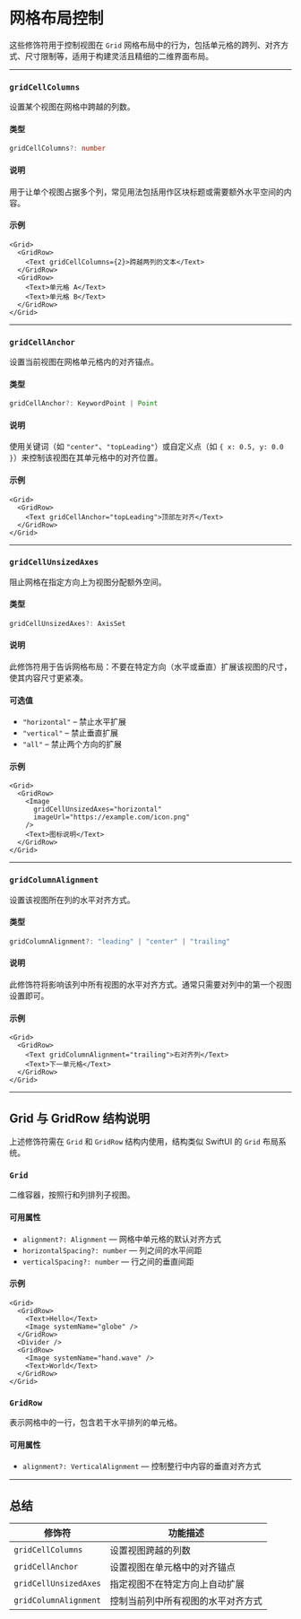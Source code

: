 # 网格布局控制 

这些修饰符用于控制视图在 `Grid` 网格布局中的行为，包括单元格的跨列、对齐方式、尺寸限制等，适用于构建灵活且精细的二维界面布局。

---

### `gridCellColumns`

设置某个视图在网格中跨越的列数。

#### 类型

```ts
gridCellColumns?: number
```

#### 说明

用于让单个视图占据多个列，常见用法包括用作区块标题或需要额外水平空间的内容。

#### 示例

```tsx
<Grid>
  <GridRow>
    <Text gridCellColumns={2}>跨越两列的文本</Text>
  </GridRow>
  <GridRow>
    <Text>单元格 A</Text>
    <Text>单元格 B</Text>
  </GridRow>
</Grid>
```

---

### `gridCellAnchor`

设置当前视图在网格单元格内的对齐锚点。

#### 类型

```ts
gridCellAnchor?: KeywordPoint | Point
```

#### 说明

使用关键词（如 `"center"`、`"topLeading"`）或自定义点（如 `{ x: 0.5, y: 0.0 }`）来控制该视图在其单元格中的对齐位置。

#### 示例

```tsx
<Grid>
  <GridRow>
    <Text gridCellAnchor="topLeading">顶部左对齐</Text>
  </GridRow>
</Grid>
```

---

### `gridCellUnsizedAxes`

阻止网格在指定方向上为视图分配额外空间。

#### 类型

```ts
gridCellUnsizedAxes?: AxisSet
```

#### 说明

此修饰符用于告诉网格布局：不要在特定方向（水平或垂直）扩展该视图的尺寸，使其内容尺寸更紧凑。

#### 可选值

* `"horizontal"` – 禁止水平扩展
* `"vertical"` – 禁止垂直扩展
* `"all"` – 禁止两个方向的扩展

#### 示例

```tsx
<Grid>
  <GridRow>
    <Image
      gridCellUnsizedAxes="horizontal"
      imageUrl="https://example.com/icon.png"
    />
    <Text>图标说明</Text>
  </GridRow>
</Grid>
```

---

### `gridColumnAlignment`

设置该视图所在列的水平对齐方式。

#### 类型

```ts
gridColumnAlignment?: "leading" | "center" | "trailing"
```

#### 说明

此修饰符将影响该列中所有视图的水平对齐方式。通常只需要对列中的第一个视图设置即可。

#### 示例

```tsx
<Grid>
  <GridRow>
    <Text gridColumnAlignment="trailing">右对齐列</Text>
    <Text>下一单元格</Text>
  </GridRow>
</Grid>
```

---

## Grid 与 GridRow 结构说明

上述修饰符需在 `Grid` 和 `GridRow` 结构内使用，结构类似 SwiftUI 的 `Grid` 布局系统。

### `Grid`

二维容器，按照行和列排列子视图。

#### 可用属性

* `alignment?: Alignment` — 网格中单元格的默认对齐方式
* `horizontalSpacing?: number` — 列之间的水平间距
* `verticalSpacing?: number` — 行之间的垂直间距

#### 示例

```tsx
<Grid>
  <GridRow>
    <Text>Hello</Text>
    <Image systemName="globe" />
  </GridRow>
  <Divider />
  <GridRow>
    <Image systemName="hand.wave" />
    <Text>World</Text>
  </GridRow>
</Grid>
```

### `GridRow`

表示网格中的一行，包含若干水平排列的单元格。

#### 可用属性

* `alignment?: VerticalAlignment` — 控制整行中内容的垂直对齐方式

---

## 总结

| 修饰符                   | 功能描述              |
| --------------------- | ----------------- |
| `gridCellColumns`     | 设置视图跨越的列数         |
| `gridCellAnchor`      | 设置视图在单元格中的对齐锚点    |
| `gridCellUnsizedAxes` | 指定视图不在特定方向上自动扩展   |
| `gridColumnAlignment` | 控制当前列中所有视图的水平对齐方式 |